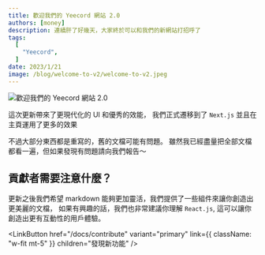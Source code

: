 ---
title: 歡迎我們的 Yeecord 網站 2.0
authors: [money]
description: 連續肝了好幾天，大家終於可以和我們的新網站打招呼了
tags:
  [
	"Yeecord",
  ]
date: 2023/1/21
image: /blog/welcome-to-v2/welcome-to-v2.jpeg
---


![歡迎我們的 Yeecord 網站 2.0](/blog/welcome-to-v2/welcome-to-v2.jpeg)

這次更新帶來了更現代化的 UI 和優秀的效能，
我們正式遷移到了 `Next.js` 並且在主頁運用了更多的效果

不過大部分東西都是重寫的，舊的文檔可能有問題。
雖然我已經盡量把全部文檔都看一遍，但如果發現有問題請向我們報告～

## 貢獻者需要注意什麼？

更新之後我們希望 markdown 能夠更加靈活，我們提供了一些組件來讓你創造出更美麗的文檔，
如果有興趣的話，我們也非常建議你理解 `React.js`, 這可以讓你創造出更有互動性的用戶體驗。

<LinkButton
  href="/docs/contribute"
  variant="primary"
  link={{ className: "w-fit mt-5" }}
  children="發現新功能"
/>
